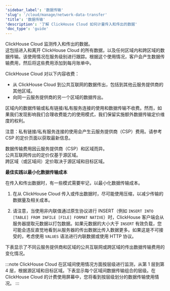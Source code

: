 ```yaml
---
'sidebar_label': '数据传输'
'slug': '/cloud/manage/network-data-transfer'
'title': '数据传输'
'description': '了解 ClickHouse Cloud 如何计量传入和传出的数据'
'doc_type': 'guide'
---
```



ClickHouse Cloud 监测传入和传出的数据。  
这包括进入和离开 ClickHouse Cloud 的所有数据，以及任何区域内和跨区域的数据传输。该使用情况在服务级别进行跟踪。根据这个使用情况，客户会产生数据传输费用，然后将这些费用添加到每月账单中。

ClickHouse Cloud 对以下内容收费：
- 从 ClickHouse Cloud 到公共互联网的数据传出，包括到其他云服务提供商的其他区域。
- 向同一云服务提供商的另一个区域的数据传出。

区域内的数据传输或私有链接/私有服务连接的使用和数据传输不收费。然而，如果我们发现影响我们合理收费能力的使用模式，我们保留实施额外数据传输定价维度的权利。

注意：私有链接/私有服务连接的使用会产生云服务提供商（CSP）费用。请参考 CSP 的定价页面以获取最新信息。

数据传输费用因云服务提供商（CSP）和区域而异。  
公共互联网传出的定价仅基于源区域。  
跨区域（或区域间）定价取决于源区域和目标区域。

**最佳实践以最小化数据传输成本**

在传入和传出数据时，有一些模式需要牢记，以最小化数据传输成本。

1. 在从 ClickHouse Cloud 传入或传出数据时，尽可能使用压缩，以减少传输的数据量及相关成本。

2. 请注意，当使用非内联值通过原生协议进行 INSERT（例如 `INSERT INTO [TABLE] FROM INFILE [FILE] FORMAT NATIVE`）时，ClickHouse 客户端会从服务器提取元数据以打包数据。如果元数据的大小大于 `INSERT` 有效负载，您可能会违反直觉地看到从服务器的传出数据比传入数据更多。如果这是不可接受的，考虑使用 `VALUES` 语法进行内联数据或使用 HTTP 协议。

下表显示了不同云服务提供商和区域的公共互联网或跨区域的传出数据传输费用的变化情况。

:::note
ClickHouse Cloud 在区域间使用情况方面按层级进行监测，从第 1 层到第 4 层，根据源区域和目标区域。下表显示每个区域间数据传输组合的层级。在 ClickHouse Cloud 的计费使用屏幕中，您将看到按层级划分的数据传输使用情况。
:::

<NetworkPricing/>
